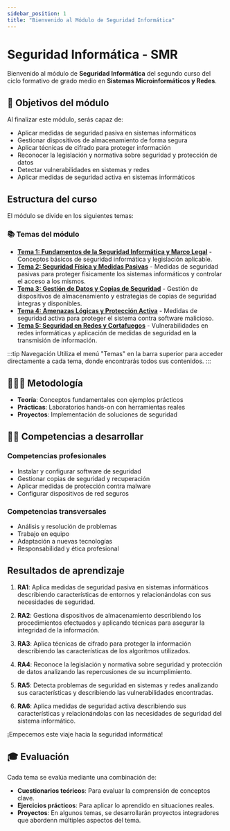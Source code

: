 ```yaml
---
sidebar_position: 1
title: "Bienvenido al Módulo de Seguridad Informática"
---
```


# Seguridad Informática - SMR

Bienvenido al módulo de **Seguridad Informática** del segundo curso del ciclo formativo de grado medio en **Sistemas Microinformáticos y Redes**.

## 🎯 Objetivos del módulo

Al finalizar este módulo, serás capaz de:

- Aplicar medidas de seguridad pasiva en sistemas informáticos
- Gestionar dispositivos de almacenamiento de forma segura  
- Aplicar técnicas de cifrado para proteger información
- Reconocer la legislación y normativa sobre seguridad y protección de datos
- Detectar vulnerabilidades en sistemas y redes
- Aplicar medidas de seguridad activa en sistemas informáticos

## Estructura del curso

El módulo se divide en los siguientes temas:

### 📚 Temas del módulo

- **[Tema 1: Fundamentos de la Seguridad Informática y Marco Legal](./tema-1-fundamentos/introduccion)** - Conceptos básicos de seguridad informática y legislación aplicable.
- **[Tema 2: Seguridad Física y Medidas Pasivas](./tema-2-seguridad-fisica/introduccion)** - Medidas de seguridad pasivas para proteger físicamente los sistemas informáticos y controlar el acceso a los mismos.
- **[Tema 3: Gestión de Datos y Copias de Seguridad](./tema-3-gestion-datos/introduccion)** - Gestión de dispositivos de almacenamiento y estrategias de copias de seguridad integras y disponibles.
- **[Tema 4: Amenazas Lógicas y Protección Activa](./tema-4-amenazas-logicas/introduccion)** - Medidas de seguridad activa para proteger el sistema contra software malicioso.
- **[Tema 5: Seguridad en Redes y Cortafuegos](./tema-5-seguridad-redes/introduccion)** - Vulnerabilidades en redes informáticas y aplicación de medidas de seguridad en la transmisión de información. 

:::tip Navegación
Utiliza el menú "Temas" en la barra superior para acceder directamente a cada tema, donde encontrarás todos sus contenidos.
:::

## 🧑🏼‍🏫 Metodología

- **Teoría**: Conceptos fundamentales con ejemplos prácticos
- **Prácticas**: Laboratorios hands-on con herramientas reales
- **Proyectos**: Implementación de soluciones de seguridad

## 💪🏼 Competencias a desarrollar

### Competencias profesionales
- Instalar y configurar software de seguridad
- Gestionar copias de seguridad y recuperación
- Aplicar medidas de protección contra malware
- Configurar dispositivos de red seguros

### Competencias transversales
- Análisis y resolución de problemas
- Trabajo en equipo
- Adaptación a nuevas tecnologías
- Responsabilidad y ética profesional

## Resultados de aprendizaje

1. **RA1**: Aplica medidas de seguridad pasiva en sistemas informáticos describiendo características de entornos y relacionándolas con sus necesidades de seguridad.

2. **RA2**: Gestiona dispositivos de almacenamiento describiendo los procedimientos efectuados y aplicando técnicas para asegurar la integridad de la información.

3. **RA3**: Aplica técnicas de cifrado para proteger la información describiendo las características de los algoritmos utilizados.

4. **RA4**: Reconoce la legislación y normativa sobre seguridad y protección de datos analizando las repercusiones de su incumplimiento.

5. **RA5**: Detecta problemas de seguridad en sistemas y redes analizando sus características y describiendo las vulnerabilidades encontradas.

6. **RA6**: Aplica medidas de seguridad activa describiendo sus características y relacionándolas con las necesidades de seguridad del sistema informático.

¡Empecemos este viaje hacia la seguridad informática!

## 🎓 Evaluación

Cada tema se evalúa mediante una combinación de:
- **Cuestionarios teóricos**: Para evaluar la comprensión de conceptos clave.
- **Ejercicios prácticos**: Para aplicar lo aprendido en situaciones reales.
- **Proyectos**: En algunos temas, se desarrollarán proyectos integradores que abordenn múltiples aspectos del tema.